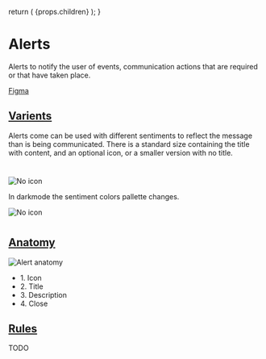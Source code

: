 

  return (
    <Layout
      title="Design"
      sideNav="design"
      editPageRoute="design/components/alerts"
      shouldIncludePageIndex
    >
      {props.children}
    </Layout>
  );
}

# Alerts

<IntroText>
  Alerts to notify the user of events, communication actions that are required
  or that have taken place.
</IntroText>

[Figma](<https://www.figma.com/file/W3hxWj6VZydNaNGJSGxRsV/TableKit-Components-(3.0)?node-id=1545%3A4575>)

## [Varients](website/src/design/components/badges.html#varients)

Alerts come can be used with different sentiments to reflect the message than is being communicated. There is a standard size containing the title with content, and an optional icon, or a smaller version with no title.

#

![No icon](/static/img/components/alert-varients.png 'Badges with no icon')

In darkmode the sentiment colors pallette changes.

![No icon](/static/img/components/alert-varients-dark.png 'Badges with no icon')

#

## [Anatomy](website/src/design/components/badges.html#anatomy)

![Alert anatomy](/static/img/components/anatomy-alert.svg 'Badges with no icon')

<ul>
  <li>1. Icon</li>
  <li>2. Title</li>
  <li>3. Description</li>
  <li>4. Close</li>
</ul>

## [Rules](website/src/design/components/badges.html#rules)

TODO

